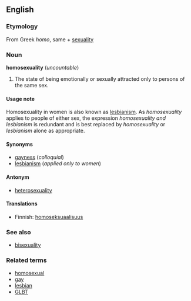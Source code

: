 ==English==
===Etymology===
From Greek ''homo'', same + [[sexuality]]

===Noun===
'''homosexuality''' (''uncountable'')

#The state of being emotionally or sexually attracted only to persons of the same sex.

====Usage note====
Homosexuality in women is also known as [[lesbianism]].  As ''homosexuality'' applies to people of either sex, the expression ''homosexuality and lesbianism'' is redundant and is best replaced by ''homosexuality'' or ''lesbianism'' alone as appropriate.

====Synonyms====
*[[gayness]] (''colloquial'')
*[[lesbianism]] (''applied only to women'')

====Antonym====
*[[heterosexuality]]

====Translations====

*Finnish: [[homoseksuaalisuus]]

===See also===
*[[bisexuality]]

===Related terms===
*[[homosexual]]
*[[gay]]
*[[lesbian]]
*[[GLBT]]